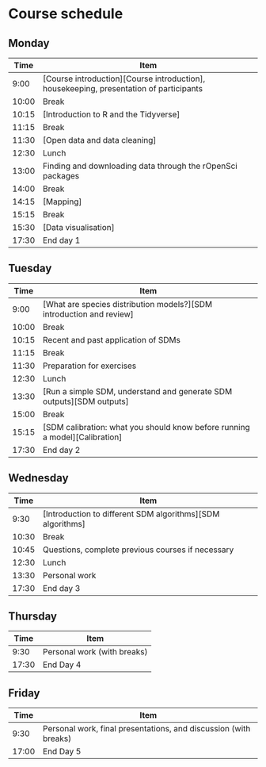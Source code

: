 # Course schedule

## Monday

Time  Item
----  ----
9:00  [Course introduction][Course introduction], housekeeping, presentation of participants
10:00 Break
10:15 [Introduction to R and the Tidyverse]
11:15 Break
11:30 [Open data and data cleaning]
12:30 Lunch
13:00 Finding and downloading data through the rOpenSci packages
14:00 Break
14:15 [Mapping]
15:15 Break
15:30 [Data visualisation]
17:30 End day 1



## Tuesday
Time  Item
----  ----
9:00  [What are species distribution models?][SDM introduction and review]
10:00 Break
10:15 Recent and past application of SDMs
11:15 Break
11:30 Preparation for exercises
12:30 Lunch
13:30 [Run a simple SDM, understand and generate SDM outputs][SDM outputs]
15:00 Break
15:15 [SDM calibration: what you should know before running a model][Calibration]
17:30 End day 2

## Wednesday
Time  Item
----  ----
9:30  [Introduction to different SDM algorithms][SDM algorithms]
10:30 Break
10:45 Questions, complete previous courses if necessary
12:30 Lunch
13:30 Personal work
17:30 End day 3


## Thursday
Time  Item
----  ----
9:30  Personal work (with breaks)
17:30 End Day 4


## Friday
Time  Item
----  ----
9:30  Personal work, final presentations, and discussion (with breaks)
17:00 End Day 5
